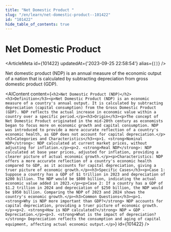 ```yaml
---
title: "Net Domestic Product "
slug: "/en/learn/net-domestic-product--101422"
id: "101422"
hide_table_of_contents: true
---
```



# Net Domestic Product 

<ArticleMeta id={101422} updatedAt={'2023-09-25 22:58:54'} alias={`[]`} />
<div className='border-solid border-b border-t-0 my-4 border-[var(--ifm-color-gray-300)]' />

Net domestic product (NDP) is an annual measure of the economic output of a nation that is calculated by subtracting depreciation from gross domestic product (GDP).

<AIContent content={`<h2>Net Domestic Product (NDP)</h2><h3>Definition</h3><p>Net Domestic Product (NDP) is an economic measure of a country's annual output. It is calculated by subtracting depreciation (capital consumption) from the Gross Domestic Product (GDP). NDP reflects the actual increase in economic value within a country over a specific period.</p><h3>Origin</h3><p>The concept of Net Domestic Product originated in the mid-20th century as economists began to focus more on economic growth and capital consumption. NDP was introduced to provide a more accurate reflection of a country's economic health, as GDP does not account for capital depreciation.</p><h3>Categories and Characteristics</h3><p>1. <strong>Nominal NDP</strong>: NDP calculated at current market prices, without adjusting for inflation.</p><p>2. <strong>Real NDP</strong>: NDP calculated at base year prices, adjusted for inflation, providing a clearer picture of actual economic growth.</p><p>Characteristics: NDP offers a more accurate reflection of a country's economic health compared to GDP, as it accounts for capital depreciation, giving a truer picture of economic growth.</p><h3>Specific Cases</h3><p>Case 1: Suppose a country has a GDP of $1 trillion in 2023 and depreciation of $200 billion. The NDP would be $800 billion, indicating the actual economic value added in 2023.</p><p>Case 2: If a country has a GDP of $1.2 trillion in 2024 and depreciation of $250 billion, the NDP would be $950 billion. Comparing the NDP of 2023 and 2024 shows the country's economic growth.</p><h3>Common Questions</h3><p>1. <strong>Why is NDP more important than GDP?</strong> NDP accounts for capital depreciation, providing a truer picture of economic growth.</p><p>2. <strong>How is NDP calculated?</strong> NDP = GDP - Depreciation.</p><p>3. <strong>What is the impact of depreciation?</strong> Depreciation reflects the consumption and aging of capital equipment, affecting actual economic output.</p>`} id={101422} />
